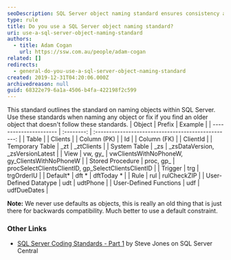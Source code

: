 ```yaml
---
seoDescription: SQL Server object naming standard ensures consistency and readability of database objects, including tables, views, procedures, and more.
type: rule
title: Do you use a SQL Server object naming standard?
uri: use-a-sql-server-object-naming-standard
authors:
  - title: Adam Cogan
    url: https://ssw.com.au/people/adam-cogan
related: []
redirects:
  - general-do-you-use-a-sql-server-object-naming-standard
created: 2019-12-31T04:20:06.000Z
archivedreason: null
guid: 68322e79-6a1a-4506-b4fa-422198f2c599
---
```


This standard outlines the standard on naming objects within SQL Server. Use these standards when naming any object or fix if you find an older object that doesn't follow these standards.
| Object                 |   Prefix   |                       Example                       |
| ---------------------- | :--------: | :-------------------------------------------------: |
| Table                  |            |                       Clients                       |
| Column (PK)            |            |                         Id                          |
| Column (FK)            |            |                      ClientId                       |
| Temporary Table        |    \_zt    |                     \_ztClients                     |
| System Table           |    \_zs    |         \_zsDataVersion, \_zsVersionLatest          |
| View                   |  vw, gy\_  |    vwClientsWithNoPhoneW, gy_ClientsWithNoPhoneW    |
| Stored Procedure       | proc, gp\_ | procSelectClientsClientID, gp_SelectClientsClientID |
| Trigger                |    trg     |                     trgOrderIU                      |
| Default\*              |   dft \*   |                     dftToday \*                     |
| Rule                   |    rul     |                     rulCheckZIP                     |
| User-Defined Datatype  |    udt     |                      udtPhone                       |
| User-Defined Functions |    udf     |                     udfDueDates                     |

**Note:** We never use defaults as objects, this is really an old thing that is just there for backwards compatibility. Much better to use a default constraint.

### Other Links

- [SQL Server Coding Standards - Part 1](https://www.sqlservercentral.com/articles/coding-standards-part-1) by Steve Jones on SQL Server Central